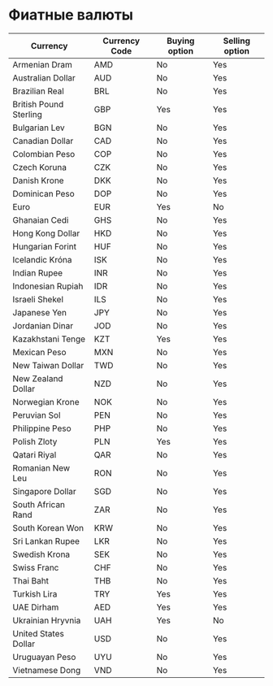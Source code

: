 # Фиатные валюты

| Currency               | Currency Code | Buying option | Selling option |
|------------------------|---------------|---------------|----------------|
| Armenian Dram          | AMD           | No            | Yes            |
| Australian Dollar      | AUD           | No            | Yes            |
| Brazilian Real         | BRL           | No            | Yes            |
| British Pound Sterling | GBP           | Yes           | Yes            |
| Bulgarian Lev          | BGN           | No            | Yes            |
| Canadian Dollar        | CAD           | No            | Yes            |
| Colombian Peso         | COP           | No            | Yes            |
| Czech Koruna           | CZK           | No            | Yes            |
| Danish Krone           | DKK           | No            | Yes            |
| Dominican Peso         | DOP           | No            | Yes            |
| Euro                   | EUR           | Yes           | No             |
| Ghanaian Cedi          | GHS           | No            | Yes            |
| Hong Kong Dollar       | HKD           | No            | Yes            |
| Hungarian Forint       | HUF           | No            | Yes            |
| Icelandic Króna        | ISK           | No            | Yes            |
| Indian Rupee           | INR           | No            | Yes            |
| Indonesian Rupiah      | IDR           | No            | Yes            |
| Israeli Shekel         | ILS           | No            | Yes            |
| Japanese Yen           | JPY           | No            | Yes            |
| Jordanian Dinar        | JOD           | No            | Yes            |
| Kazakhstani Tenge      | KZT           | Yes           | Yes            |
| Mexican Peso           | MXN           | No            | Yes            |
| New Taiwan Dollar      | TWD           | No            | Yes            |
| New Zealand Dollar     | NZD           | No            | Yes            |
| Norwegian Krone        | NOK           | No            | Yes            |
| Peruvian Sol           | PEN           | No            | Yes            |
| Philippine Peso        | PHP           | No            | Yes            |
| Polish Zloty           | PLN           | Yes           | Yes            |
| Qatari Riyal           | QAR           | No            | Yes            |
| Romanian New Leu       | RON           | No            | Yes            |
| Singapore Dollar       | SGD           | No            | Yes            |
| South African Rand     | ZAR           | No            | Yes            |
| South Korean Won       | KRW           | No            | Yes            |
| Sri Lankan Rupee       | LKR           | No            | Yes            |
| Swedish Krona          | SEK           | No            | Yes            |
| Swiss Franc            | CHF           | No            | Yes            |
| Thai Baht              | THB           | No            | Yes            |
| Turkish Lira           | TRY           | Yes           | Yes            |
| UAE Dirham             | AED           | Yes           | Yes            |
| Ukrainian Hryvnia      | UAH           | Yes           | No             |
| United States Dollar   | USD           | No            | Yes            |
| Uruguayan Peso         | UYU           | No            | Yes            |
| Vietnamese Dong        | VND           | No            | Yes            |
